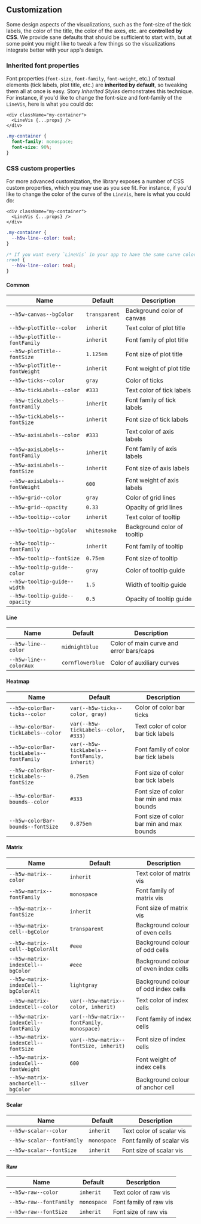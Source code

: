 
<Meta title="Customization" />

## Customization

Some design aspects of the visualizations, such as the font-size of the tick labels, the color of the title, the color of the axes, etc. are **controlled by CSS**.
We provide sane defaults that should be sufficient to start with, but at some point
you might like to tweak a few things so the visualizations integrate better with your app's design.

### Inherited font properties

Font properties (`font-size`, `font-family`, `font-weight`, etc.) of textual elements (tick labels, plot title, etc.) are **inherited by default**, so tweaking them all at once is easy.
Story <LinkTo kind="Building Blocks/VisCanvas" story="Inherited Styles">_Inherited Styles_</LinkTo> demonstrates this technique. For instance, if you'd like to change the font-size and font-family of the `LineVis`, here is what you could do:

```tsx
<div className="my-container">
  <LineVis {...props} />
</div>
```

```css
.my-container {
  font-family: monospace;
  font-size: 90%;
}
```

### CSS custom properties

For more advanced customization, the library exposes a number of CSS custom properties, which you may use
as you see fit. For instance, if you'd like to change the color of the curve of the `LineVis`, here is what you could do:

```tsx
<div className="my-container">
  <LineVis {...props} />
</div>
```

```css
.my-container {
  --h5w-line--color: teal;
}

/* If you want every `LineVis` in your app to have the same curve color, you could even use `:root` */
:root {
  --h5w-line--color: teal;
}
```

#### Common

| Name                           | Default       | Description                 |
| ------------------------------ | ------------- | --------------------------- |
| `--h5w-canvas--bgColor`        | `transparent` | Background color of canvas  |
| `--h5w-plotTitle--color`       | `inherit`     | Text color of plot title    |
| `--h5w-plotTitle--fontFamily`  | `inherit`     | Font family of plot title   |
| `--h5w-plotTitle--fontSize`    | `1.125em`     | Font size of plot title     |
| `--h5w-plotTitle--fontWeight`  | `inherit`     | Font weight of plot title   |
| `--h5w-ticks--color`           | `gray`        | Color of ticks              |
| `--h5w-tickLabels--color`      | `#333`        | Text color of tick labels   |
| `--h5w-tickLabels--fontFamily` | `inherit`     | Font family of tick labels  |
| `--h5w-tickLabels--fontSize`   | `inherit`     | Font size of tick labels    |
| `--h5w-axisLabels--color`      | `#333`        | Text color of axis labels   |
| `--h5w-axisLabels--fontFamily` | `inherit`     | Font family of axis labels  |
| `--h5w-axisLabels--fontSize`   | `inherit`     | Font size of axis labels    |
| `--h5w-axisLabels--fontWeight` | `600`         | Font weight of axis labels  |
| `--h5w-grid--color`            | `gray`        | Color of grid lines         |
| `--h5w-grid--opacity`          | `0.33`        | Opacity of grid lines       |
| `--h5w-tooltip--color`         | `inherit`     | Text color of tooltip       |
| `--h5w-tooltip--bgColor`       | `whitesmoke`  | Background color of tooltip |
| `--h5w-tooltip--fontFamily`    | `inherit`     | Font family of tooltip      |
| `--h5w-tooltip--fontSize`      | `0.75em`      | Font size of tooltip        |
| `--h5w-tooltip-guide--color`   | `gray`        | Color of tooltip guide      |
| `--h5w-tooltip-guide--width`   | `1.5`         | Width of tooltip guide      |
| `--h5w-tooltip-guide--opacity` | `0.5`         | Opacity of tooltip guide    |

#### Line

| Name                   | Default          | Description                             |
| ---------------------- | ---------------- | --------------------------------------- |
| `--h5w-line--color`    | `midnightblue`   | Color of main curve and error bars/caps |
| `--h5w-line--colorAux` | `cornflowerblue` | Color of auxiliary curves               |

#### Heatmap

| Name                                    | Default                                      | Description                               |
| --------------------------------------- | -------------------------------------------- | ----------------------------------------- |
| `--h5w-colorBar-ticks--color`           | `var(--h5w-ticks--color, gray)`              | Color of color bar ticks                  |
| `--h5w-colorBar-tickLabels--color`      | `var(--h5w-tickLabels--color, #333)`         | Text color of color bar tick labels       |
| `--h5w-colorBar-tickLabels--fontFamily` | `var(--h5w-tickLabels--fontFamily, inherit)` | Font family of color bar tick labels      |
| `--h5w-colorBar-tickLabels--fontSize`   | `0.75em`                                     | Font size of color bar tick labels        |
| `--h5w-colorBar-bounds--color`          | `#333`                                       | Font size of color bar min and max bounds |
| `--h5w-colorBar-bounds--fontSize`       | `0.875em`                                    | Font size of color bar min and max bounds |

#### Matrix

| Name                                 | Default                                    | Description                           |
| ------------------------------------ | ------------------------------------------ | ------------------------------------- |
| `--h5w-matrix--color`                | `inherit`                                  | Text color of matrix vis              |
| `--h5w-matrix--fontFamily`           | `monospace`                                | Font family of matrix vis             |
| `--h5w-matrix--fontSize`             | `inherit`                                  | Font size of matrix vis               |
| `--h5w-matrix-cell--bgColor`         | `transparent`                              | Background colour of even cells       |
| `--h5w-matrix-cell--bgColorAlt`      | `#eee`                                     | Background colour of odd cells        |
| `--h5w-matrix-indexCell--bgColor`    | `#eee`                                     | Background colour of even index cells |
| `--h5w-matrix-indexCell--bgColorAlt` | `lightgray`                                | Background colour of odd index cells  |
| `--h5w-matrix-indexCell--color`      | `var(--h5w-matrix--color, inherit)`        | Text color of index cells             |
| `--h5w-matrix-indexCell--fontFamily` | `var(--h5w-matrix--fontFamily, monospace)` | Font family of index cells            |
| `--h5w-matrix-indexCell--fontSize`   | `var(--h5w-matrix--fontSize, inherit)`     | Font size of index cells              |
| `--h5w-matrix-indexCell--fontWeight` | `600`                                      | Font weight of index cells            |
| `--h5w-matrix-anchorCell--bgColor`   | `silver`                                   | Background colour of anchor cell      |

#### Scalar

| Name                       | Default     | Description               |
| -------------------------- | ----------- | ------------------------- |
| `--h5w-scalar--color`      | `inherit`   | Text color of scalar vis  |
| `--h5w-scalar--fontFamily` | `monospace` | Font family of scalar vis |
| `--h5w-scalar--fontSize`   | `inherit`   | Font size of scalar vis   |

#### Raw

| Name                    | Default     | Description            |
| ----------------------- | ----------- | ---------------------- |
| `--h5w-raw--color`      | `inherit`   | Text color of raw vis  |
| `--h5w-raw--fontFamily` | `monospace` | Font family of raw vis |
| `--h5w-raw--fontSize`   | `inherit`   | Font size of raw vis   |
